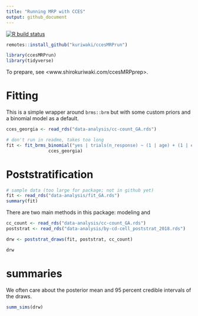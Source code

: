 ```yaml
---
title: "Running MRP with CCES"
output: github_document
---
```


<!-- badges: start -->
[![R build status](https://github.com/kuriwaki/ccesMRPrun/workflows/R-CMD-check/badge.svg)](https://github.com/kuriwaki/ccesMRPrun/actions)
<!-- badges: end -->

```r
remotes::install_github("kuriwaki/ccesMRPrun")
```


```r
library(ccesMRPrun)
library(tidyverse)
```




To prepare, see <www.shirokuriwaki.com/ccesMRPprep>. 

# Fitting

This is a simple wrapper around `brms::brm` but with some custom priors and a binomial model as a default.

```r
cces_georgia <- read_rds("data-analysis/cc-count_GA.rds")

# don't run in readme, takes too long
fit <- fit_brms_binomial("yes | trials(n_response) ~ (1 | age) + (1 | educ) + (1 | cd)",
                cces_georgia)
```



# Poststratification

```r
# sample data (too large for package; not in github yet)
fit <- read_rds("data-analysis/fit_GA.rds")
summary(fit)
```

There are two main methods in this package: modeling and 

```r
cc_count <- read_rds("data-analysis/cc-count_GA.rds")
poststrat <- read_rds("data-analysis/by-cd-cell_poststrat_2018.rds")

drw <- poststrat_draws(fit, poststrat, cc_count)

drw
```

# summaries

We often care about the posterior mean and 95 percent credible intervals of the draws. 

```r
summ_sims(drw)
```

